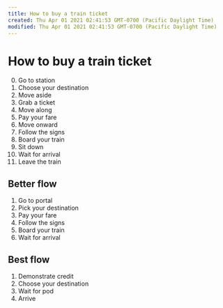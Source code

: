 ```yaml
---
title: How to buy a train ticket
created: Thu Apr 01 2021 02:41:53 GMT-0700 (Pacific Daylight Time)
modified: Thu Apr 01 2021 02:41:53 GMT-0700 (Pacific Daylight Time)
---
```

# How to buy a train ticket
0. Go to station
1. Choose your destination
2. Move aside
3. Grab a ticket
4. Move along
5. Pay your fare
6. Move onward
7. Follow the signs
7. Board your train
8. Sit down
9. Wait for arrival
10. Leave the train

## Better flow
1. Go to portal
2. Pick your destination
3. Pay your fare
4. Follow the signs
5. Board your train
6. Wait for arrival

## Best flow
1. Demonstrate credit
2. Choose your destination
3. Wait for pod
4. Arrive
